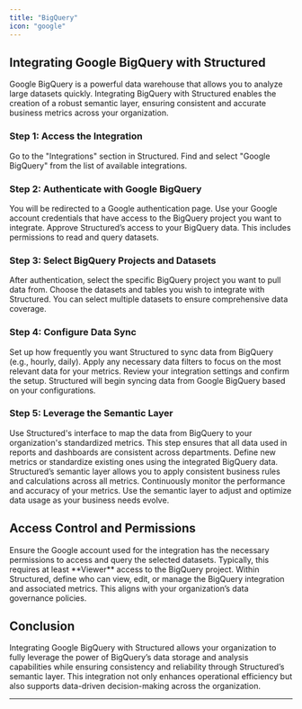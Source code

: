 ```yaml
---
title: "BigQuery"
icon: "google"
---
```


## **Integrating Google BigQuery with Structured**

Google BigQuery is a powerful data warehouse that allows you to analyze large datasets quickly. Integrating BigQuery with Structured enables the creation of a robust semantic layer, ensuring consistent and accurate business metrics across your organization.

### **Step 1: Access the Integration**

<Steps>
  <Step title="Navigate to Integrations" icon="compass">
    Go to the "Integrations" section in Structured.
  </Step>
  <Step title="Select Google BigQuery" icon="google">
    Find and select "Google BigQuery" from the list of available integrations.
  </Step>
</Steps>

### **Step 2: Authenticate with Google BigQuery**

<Steps>
  <Step title="Click 'Connect to Google BigQuery'" icon="link">
    You will be redirected to a Google authentication page.
  </Step>
  <Step title="Sign In with Google" icon="right-to-bracket">
    Use your Google account credentials that have access to the BigQuery project
    you want to integrate.
  </Step>
  <Step title="Grant Permissions" icon="unlock">
    Approve Structured’s access to your BigQuery data. This includes permissions
    to read and query datasets.
  </Step>
</Steps>

### **Step 3: Select BigQuery Projects and Datasets**

<Steps>
  <Step title="Choose BigQuery Project" icon="diagram-project">
    After authentication, select the specific BigQuery project you want to pull
    data from.
  </Step>
  <Step title="Select Datasets and Tables" icon="table">
    Choose the datasets and tables you wish to integrate with Structured. You
    can select multiple datasets to ensure comprehensive data coverage.
  </Step>
</Steps>

### **Step 4: Configure Data Sync**

<Steps>
  <Step title="Define Sync Frequency" icon="rotate">
    Set up how frequently you want Structured to sync data from BigQuery (e.g.,
    hourly, daily).
  </Step>
  <Step title="Apply Filters" icon="filter">
    Apply any necessary data filters to focus on the most relevant data for your
    metrics.
  </Step>
  <Step title="Review and Confirm" icon="check">
    Review your integration settings and confirm the setup. Structured will
    begin syncing data from Google BigQuery based on your configurations.
  </Step>
</Steps>

### **Step 5: Leverage the Semantic Layer**

<Steps>
  <Step title="Map Data to Metrics" icon="sitemap">
    Use Structured's interface to map the data from BigQuery to your
    organization's standardized metrics. This step ensures that all data used in
    reports and dashboards are consistent across departments.
  </Step>
  <Step title="Create and Standardize Metrics" icon="ruler-combined">
    Define new metrics or standardize existing ones using the integrated
    BigQuery data. Structured’s semantic layer allows you to apply consistent
    business rules and calculations across all metrics.
  </Step>
  <Step title="Monitor and Optimize" icon="gauge-high">
    Continuously monitor the performance and accuracy of your metrics. Use the
    semantic layer to adjust and optimize data usage as your business needs
    evolve.
  </Step>
</Steps>

## **Access Control and Permissions**

<AccordionGroup>
  <Accordion title="Google BigQuery Permissions" icon="shield">
    Ensure the Google account used for the integration has the necessary
    permissions to access and query the selected datasets. Typically, this
    requires at least **Viewer** access to the BigQuery project.
  </Accordion>
  <Accordion title="Structured Permissions" icon="lock">
    Within Structured, define who can view, edit, or manage the BigQuery
    integration and associated metrics. This aligns with your organization’s
    data governance policies.
  </Accordion>
</AccordionGroup>

## **Conclusion**

Integrating Google BigQuery with Structured allows your organization to fully leverage the power of BigQuery’s data storage and analysis capabilities while ensuring consistency and reliability through Structured’s semantic layer. This integration not only enhances operational efficiency but also supports data-driven decision-making across the organization.

---
